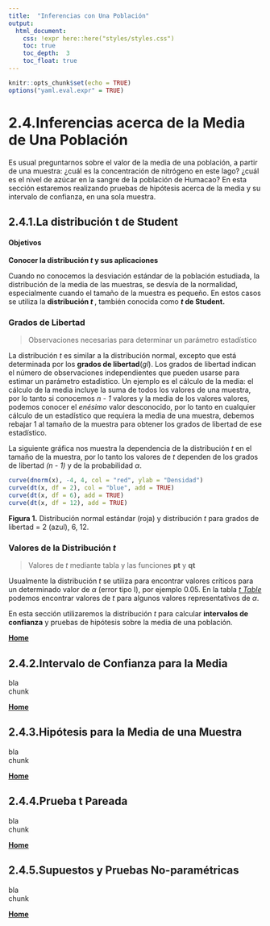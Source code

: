 ```yaml
---
title:  "Inferencias con Una Población"
output:
  html_document:
    css: !expr here::here("styles/styles.css")
    toc: true
    toc_depth:  3
    toc_float: true
---
```


```r
knitr::opts_chunk$set(echo = TRUE)
options("yaml.eval.expr" = TRUE)
```

# 2.4.Inferencias acerca de la Media de Una Población

Es usual preguntarnos sobre el valor de la media de una población, a partir de una muestra: ¿cuál es la concentración de nitrógeno en este lago? ¿cuál es el nivel de azúcar en la sangre de la población de Humacao?  En esta sección estaremos realizando pruebas de hipótesis acerca de la media y su intervalo de confianza, en una sola muestra.

## 2.4.1.La distribución t de Student   
#### Objetivos  
__Conocer la distribución _t_ y sus aplicaciones__  

Cuando no conocemos la desviación estándar de la población estudiada, la distribución de la media de las muestras, se desvía de la normalidad, especialmente cuando el tamaño de la muestra es pequeño.  En estos casos se utiliza la __distribución _t_ __, también conocida como ___t_ de Student.__  

### Grados de Libertad  
> Observaciones necesarias para determinar un parámetro estadístico

La distribución _t_ es similar a la distribución normal, excepto que está determinada por los __grados de libertad__(_gl_).  Los grados de libertad indican el número de observaciones independientes que pueden usarse para estimar un parámetro estadístico.  Un ejemplo es el cálculo de la media: el cálculo de la media incluye la suma de todos los valores de una muestra, por lo tanto si conocemos _n - 1_ valores y la media de los valores valores, podemos conocer el _enésimo_ valor desconocido, por lo tanto en cualquier cálculo de un estadístico que requiera la media de una muestra, debemos rebajar 1 al tamaño de la muestra para obtener los grados de libertad de ese estadístico.  

La siguiente gráfica nos muestra la dependencia de la distribución _t_ en el tamaño de la muestra, por lo tanto los valores de _t_ dependen de los grados de libertad _(n - 1)_ y de la probabilidad $\alpha$.  

```r
curve(dnorm(x), -4, 4, col = "red", ylab = "Densidad")
curve(dt(x, df = 2), col = "blue", add = TRUE)
curve(dt(x, df = 6), add = TRUE)
curve(dt(x, df = 12), add = TRUE)
```  
__Figura 1.__  Distribución normal estándar (roja) y distribución _t_ para grados de libertad = 2 (azul), 6, 12.

### Valores de la Distribución _t_  
> Valores de _t_ mediante tabla y las funciones __pt__ y __qt__ 

Usualmente la distribución _t_ se utiliza para encontrar valores críticos para un determinado valor de $\alpha$ (error tipo I), por ejemplo 0.05.  En la tabla [_t Table_](https://drive.google.com/file/d/1_em5NreF48RjHKJk0TUsoEhbrgeIroZC/view?usp=sharing) podemos encontrar valores de _t_ para algunos valores representativos de $\alpha$.  



En esta sección utilizaremos la distribución _t_ para calcular __intervalos de confianza__ y pruebas de hipótesis sobre la media de una población.



[  __Home__](https://dsfernandez.github.io/bioestadisticas/index.html)

## 2.4.2.Intervalo de Confianza para la Media

bla  
chunk  

[  __Home__](https://dsfernandez.github.io/bioestadisticas/index.html)

## 2.4.3.Hipótesis para la Media de una Muestra

bla  
chunk  

[  __Home__](https://dsfernandez.github.io/bioestadisticas/index.html)

## 2.4.4.Prueba t Pareada

bla  
chunk  

[  __Home__](https://dsfernandez.github.io/bioestadisticas/index.html)

## 2.4.5.Supuestos y Pruebas No-paramétricas

bla  
chunk  

[  __Home__](https://dsfernandez.github.io/bioestadisticas/index.html)



